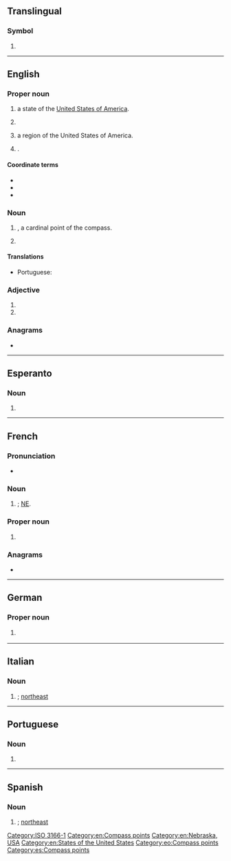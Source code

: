 {{also|Appendix:Variations of "ne"}}
==Translingual==

===Symbol===
{{head|mul|symbol}}

# {{n-g|The [[ISO]] 3166-1 two-letter (alpha-2) code for [[Niger]].}}

[[Category:ISO 3166-1]]

----

==English==

===Proper noun===
{{en-proper noun}}

# {{abbreviation of|en|Nebraska|dot=,}} a state of the [[United States of America]].
# {{abbreviation of|en|New English}}
# {{initialism of|en|New England|dot=,}} a region of the United States of America.
# {{lb|en|software}} {{init of|en|{{w|New Executable}}|nodot=1}} {{gloss|[[executable]] [[file]] [[format]] used by early [[16-bit]] versions of Microsoft Windows and [[IBM]] [[OS/2]]}}.

====Coordinate terms====
{{s|New Executable}}
* {{l|en|LE}}
* {{l|en|LX}}
* {{l|en|PE}}

===Noun===
{{en-noun|-}}

# {{initialism of|en|northeast|nodot=1}}, a cardinal point of the compass.
# {{initialism of|en|norepinephrine}}

====Translations====
{{trans-top|compass point}}
* Portuguese: {{t+|pt|NE}}
{{trans-mid}}
{{trans-bottom}}

===Adjective===
{{en-adj|-}}

# {{initialism of|en|northeastern}}
# {{initialism of|en|[[not]] [[evaluated]]}}

===Anagrams===
* {{anagrams|en|a=en|-en|EN|en|en-}}

[[Category:en:Compass points]]
[[Category:en:Nebraska, USA]]
[[Category:en:States of the United States]]

----

==Esperanto==

===Noun===
{{head|eo|noun}}
# {{abbreviation of|eo|nordeosto||northeast}}

[[Category:eo:Compass points]]

----

==French==

===Pronunciation===
* {{audio|fr|LL-Q150 (fra)-Lepticed7-NE.wav|Audio}}

===Noun===
{{head|fr|noun}}

# {{abbreviation of|fr|nord-est|nodot=1}}; [[#English|NE]].

===Proper noun===
{{head|fr|proper noun}}

# {{form of|fr|{{w|ISO 3166-2:CH}} code|{{l|fr|Neuchâtel}}}} {{q|canton}}

===Anagrams===
* {{l|fr|en}}

{{C|fr|Compass points}}

----

==German==

===Proper noun===
{{head|de|proper noun}}

# {{form of|de|{{w|ISO 3166-2:CH}} code|{{l|de|Neuenburg}}}} {{q|canton}}

----

==Italian==

===Noun===
{{head|it|noun|g=m}}

# {{abbreviation of|it|nordest|nodot=1}}; [[northeast]]

{{C|it|Compass points}}

----

==Portuguese==

===Noun===
{{pt-noun|m|-}}

# {{abbreviation of|pt|nordeste}}

----

==Spanish==

===Noun===
{{head|es|noun|g=m}}

# {{abbreviation of|es|nordeste|nodot=1}}; [[northeast]]

[[Category:es:Compass points]]